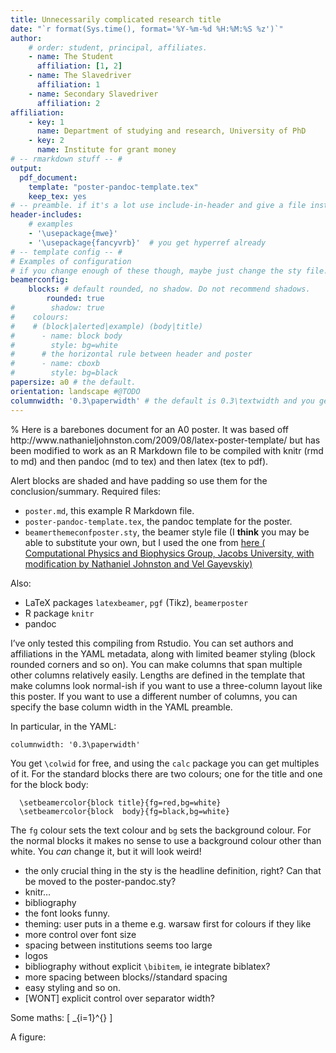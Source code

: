 ```yaml
---
title: Unnecessarily complicated research title
date: "`r format(Sys.time(), format='%Y-%m-%d %H:%M:%S %z')`"
author:
    # order: student, principal, affiliates.
    - name: The Student
      affiliation: [1, 2]
    - name: The Slavedriver
      affiliation: 1
    - name: Secondary Slavedriver
      affiliation: 2
affiliation:
    - key: 1
      name: Department of studying and research, University of PhD
    - key: 2
      name: Institute for grant money
# -- rmarkdown stuff -- #
output:
  pdf_document:
    template: "poster-pandoc-template.tex"
    keep_tex: yes
# -- preamble. if it's a lot use include-in-header and give a file instead -- #
header-includes:
    # examples
    - '\usepackage{mwe}'
    - '\usepackage{fancyvrb}'  # you get hyperref already
# -- template config -- #
# Examples of configuration
# if you change enough of these though, maybe just change the sty file.
beamerconfig:
    blocks: # default rounded, no shadow. Do not recommend shadows.
        rounded: true
#        shadow: true
#    colours:
#    # (block|alerted|example) (body|title)
#      - name: block body
#        style: bg=white 
#      # the horizontal rule between header and poster
#      - name: cboxb
#        style: bg=black
papersize: a0 # the default.
orientation: landscape #@TODO
columnwidth: '0.3\paperwidth' # the default is 0.3\textwidth and you get \colwid set to it.
---
```

<!--
%-----------------------------------------------------------
% When including a figure in your poster, be sure that the commands are typed in the following order:
% \Begin{figure}
% \includegraphics[...]{...}
% \caption{...}
% \End{figure}
% That is, put the \caption after the \includegraphics
%-----------------------------------------------------------
-->
\nopandoc{\begin{columns}[t]} <!-- align top. If I use Begin, pandoc takes the [t] ... -->
\Begin{column}{\colwid}
<!--  --------------------- -->
\Begin{alertblock}{Summary}%
Here is a barebones document for an A0 poster.
It was based off http://www.nathanieljohnston.com/2009/08/latex-poster-template/ but has been modified to work as an R Markdown file to be compiled with knitr (rmd to md) and then pandoc (md to tex) and then latex (tex to pdf).

Alert blocks are shaded and have padding so use them for the conclusion/summary.
\End{alertblock}
<!--  --------------------- -->
\Begin{block}{The Setup}
Required files:

* `poster.md`, this example R Markdown file.
* `poster-pandoc-template.tex`, the pandoc template for the poster.
* `beamerthemeconfposter.sty`, the beamer style file (I **think** you may be able to substitute your own, but I used the one from [here (
Computational Physics and Biophysics Group, Jacobs University, with modification by Nathaniel Johnston and Vel Gayevskiy)](https://www.overleaf.com/latex/templates/landscape-beamer-poster-template/vjpmsxxdvtqk)
     
Also: 

* LaTeX packages `latexbeamer`, `pgf` (Tikz), `beamerposter`
* R package `knitr`
* pandoc

I've only tested this compiling from Rstudio.
  You can set authors and affiliations in the YAML metadata, along with limited beamer styling (block rounded corners and so on).
\End{block}
\End{column}
<!--  --------------------- -->
<!-- Second column. spanning two columns -->
<!--  --------------------- -->
<!-- column spanning two columns. -->
\Begin{column}{2\colwid}
\Begin{block}{Altering Column Spans}
You can make columns that span multiple other columns relatively easily. Lengths are defined in the template that make columns look normal-ish if you want to use a three-column layout like this poster. If you want to use a different number of columns, you can specify the base column width in the YAML preamble.

In particular, in the YAML:

~~~
columnwidth: '0.3\paperwidth'
~~~
      
You get `\colwid` for free, and using the `calc` package you can get multiples of it.
\End{block}
<!--  --------------------- -->
<!-- split up the 2-col wide column --> 
<!--  --------------------- -->
\nopandoc{\Begin{columns}[t,totalwidth=2\colwid]}
<!--  --------------------- -->
<!-- Second column -->
<!--  --------------------- -->
\Begin{column}{\colwid}
\Begin{block}{Block Colours}
For the standard blocks there are two colours; one for the title and one for the block body:

      \setbeamercolor{block title}{fg=red,bg=white}
      \setbeamercolor{block  body}{fg=black,bg=white}

The `fg` colour sets the text colour and `bg` sets the background colour.
For the normal blocks it makes no sense to use a background colour other than white. You *can* change it, but it will look weird!
\End{block}<!-- Block colours -->
<!--  --------------------- -->
\Begin{block}{Todo}

* the only crucial thing in the sty is the headline definition, right? Can that be moved to the poster-pandoc.sty?
* knitr...
* bibliography
* the font looks funny.
* theming: user puts in a theme e.g. warsaw first for colours if they like
* more control over font size
* spacing between institutions seems too large
* logos
* bibliography without explicit `\bibitem`, ie integrate biblatex?
* more spacing between blocks//standard spacing
* easy styling and so on.
* [WONT] explicit control over separator width?

\End{block}

<!--  --------------------- -->
\begin{block}{References}
Some references:
\small{\begin{thebibliography}{99}%@TODO incorporate with a bibtex
  \bibitem{KLPL06} D.~W. Kribs, R. Laflamme, D. Poulin, M. Lesosky, Quantum Inf. \& Comp. \textbf{6} (2006), 383-399.
  \bibitem{zanardi97} P. Zanardi, M. Rasetti, Phys. Rev. Lett. \textbf{79},  3306 (1997).
\end{thebibliography}}
\end{block} <!-- references -->
\End{column}
<!--  --------------------- -->
<!-- Third column -->
<!--  --------------------- -->
\Begin{column}{\colwid}
\Begin{block}{Demo}
Some maths:
\[
\sum_{i=1}^{\infty} \frac{1}{i}\text{ does not converge.}
\]

A figure:
\begin{figure}
  \includegraphics[width=\colwid]{example-image}
  \caption{A caption.}
\end{figure}
\End{block}
\End{column}
\End{columns} <!-- end 2-column split -->
\End{column}
\End{columns}

